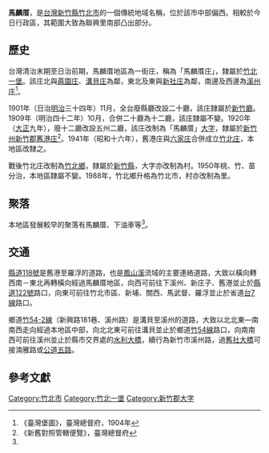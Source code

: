{{noteTA
|1 = zh-cn:庄; zh-hk:庄; zh-tw:庄;
}}
'''馬麟厝'''，是[[台灣|台灣]][[新竹縣|新竹縣]][[竹北市|竹北市]]的一個傳統地域名稱，位於該市中部偏西。相較於今日行政區，其範圍大致為聯興里南部凸出部分。

==歷史==
台灣清治末期至日治前期，馬麟厝地區為一街庄，稱為「馬麟厝庄」，隸屬於[[竹北一堡|竹北一堡]]。該庄北與[[麻園_(新竹縣)|蔴園庄]]、[[溝貝庄|溝貝庄]]為鄰，東北及東與[[新社_(新竹縣)|新社庄]]為鄰，南邊及西邊為[[溪州_(新竹縣)|溪州庄]]<ref name="臺灣堡圖">《臺灣堡圖》，臺灣總督府，1904年</ref>。

1901年（日治[[明治|明治]]三十四年）11月，全台廢縣廳改設二十廳，該庄隸屬於[[新竹廳|新竹廳]]。1909年（明治四十二年）10月，合併二十廳為十二廳，該庄隸屬不變。1920年（[[大正|大正]]九年），廢十二廳改設五州二廳，該庄改制為「馬麟厝」[[大字|大字]]，隸屬於[[新竹州|新竹州]][[新竹郡|新竹郡]][[舊港庄|舊港庄]]<ref>《新舊對照管轄便覽》，臺灣總督府</ref>。1941年（昭和十六年），舊港庄與[[六家庄|六家庄]]合併成立[[竹北庄|竹北庄]]，本地區改隸之。

戰後竹北庄改制為[[竹北市|竹北鄉]]，隸屬於[[新竹縣|新竹縣]]，大字亦改制為村。1950年桃、竹、苗分治，本地區隸屬不變。1988年，竹北鄉升格為竹北市，村亦改制為里。

==聚落==
本地區發展較早的聚落有馬麟厝、下油車等<ref name="臺灣堡圖"/>。

==交通==
[[縣道118號|縣道118號]]是舊港至羅浮的道路，也是[[鳳山溪|鳳山溪]]流域的主要連絡道路，大致以橫向轉西南－東北再轉橫向經過馬麟厝地區，向西可前往下溪州、新庄子、舊港並止於[[縣道122號|縣道122號]]路口，向東可前往竹北市區、新埔、關西、馬武督、羅浮並止於省道[[台7線|台7線]]路口。

鄉道[[竹54-2線|竹54-2線]]（新興路181巷、溪州路）是溝貝至溪州的道路，大致以北北東—南南西走向經過本地區中部，向北北東可前往溝貝並止於鄉道[[竹54線|竹54線]]路口，向南南西可前往溪州並止於縣市交界處的[[水利大橋|水利大橋]]，續行為新竹市溪州路，過[[舊社大橋|舊社大橋]]可接湳雅路或[[公道五路|公道五路]]。

==參考文獻==
{{reflist}}

{{新竹郡}}

[[Category:竹北市|Category:竹北市]]
[[Category:竹北一堡|Category:竹北一堡]]
[[Category:新竹郡大字|Category:新竹郡大字]]